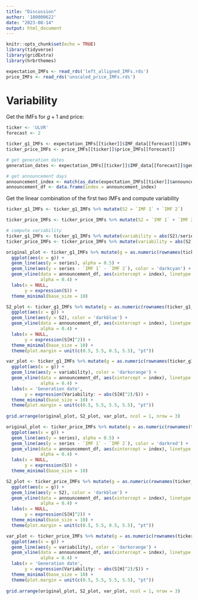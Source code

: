 ---
title: "Discussion"
author: '180000622'
date: "2023-08-14"
output: html_document
---

```{r setup, include=FALSE}
knitr::opts_chunk$set(echo = TRUE)
library(tidyverse)
library(gridExtra)
library(hrbrthemes)
```
```{r}
expectation_IMFs <- read_rds('left_alligned_IMFs.rds')
price_IMFs <- read_rds('unscaled_price_IMFs.rds')
```
# Variability
Get the IMFs for $g+1$ and price:
```{r}
ticker <- 'ULVR'
forecast <- 2

ticker_g1_IMFs <- expectation_IMFs[[ticker]]$IMF_data[[forecast]]$IMFs[[1]]
ticker_price_IMFs <- price_IMFs[[ticker]]$price_IMFs[[forecast]]
```

```{r}
# get generation dates
generation_dates <- expectation_IMFs[[ticker]]$IMF_data[[forecast]]$generation_dates %>% as_date()

# get announcement days
announcement_index <- match(as_date(expectation_IMFs[[ticker]]$announcements), generation_dates) %>% na.omit() 
announcement_df <- data.frame(index = announcement_index)
```

Get the linear combination of the first two IMFs and compute variability
```{r}
ticker_g1_IMFs <- ticker_g1_IMFs %>% mutate(S2 = `IMF 1` + `IMF 2`)

ticker_price_IMFs <- ticker_price_IMFs %>% mutate(S2 = `IMF 1` + `IMF 2`)

# compute variability
ticker_g1_IMFs <- ticker_g1_IMFs %>% mutate(variability = abs(S2)/series)
ticker_price_IMFs <- ticker_price_IMFs %>% mutate(variability = abs(S2)/series)
```

```{r}
original_plot <- ticker_g1_IMFs %>% mutate(g = as.numeric(rownames(ticker_g1_IMFs))) %>%
  ggplot(aes(x = g)) + 
  geom_line(aes(y = series), alpha = 0.5) +
  geom_line(aes(y = series - `IMF 1` - `IMF 2`), color = 'darkcyan') +
  geom_vline(data = announcement_df, aes(xintercept = index), linetype = 'dashed',
             alpha = 0.4) +
  labs(x = NULL,
       y = expression(S)) +
  theme_minimal(base_size = 10) 

S2_plot <- ticker_g1_IMFs %>% mutate(g = as.numeric(rownames(ticker_g1_IMFs))) %>%
  ggplot(aes(x = g)) + 
  geom_line(aes(y = S2), color = 'darkblue') +
  geom_vline(data = announcement_df, aes(xintercept = index), linetype = 'dashed',
             alpha = 0.4) +
  labs(x = NULL,
       y = expression(S[H]^2)) +
  theme_minimal(base_size = 10) +
  theme(plot.margin = unit(c(0.5, 5.5, 0.5, 5.5), "pt"))

var_plot <- ticker_g1_IMFs %>% mutate(g = as.numeric(rownames(ticker_g1_IMFs))) %>%
  ggplot(aes(x = g)) + 
  geom_line(aes(y = variability), color = 'darkorange') +
  geom_vline(data = announcement_df, aes(xintercept = index), linetype = 'dashed',
             alpha = 0.4) +
  labs(x = 'Generation date',
       y = expression(Variability: ~ abs(S[H]^2)/S)) +
  theme_minimal(base_size = 10) +
  theme(plot.margin = unit(c(0.5, 5.5, 5.5, 5.5), "pt"))
  
grid.arrange(original_plot, S2_plot, var_plot, ncol = 1, nrow = 3)
```

```{r}
original_plot <- ticker_price_IMFs %>% mutate(g = as.numeric(rownames(ticker_g1_IMFs))+1) %>%
  ggplot(aes(x = g)) + 
  geom_line(aes(y = series), alpha = 0.5) +
  geom_line(aes(y = series - `IMF 1` - `IMF 2`), color = 'darkred') +
  geom_vline(data = announcement_df, aes(xintercept = index), linetype = 'dashed',
             alpha = 0.4) +
  labs(x = NULL,
       y = expression(S)) +
  theme_minimal(base_size = 10) 

S2_plot <- ticker_price_IMFs %>% mutate(g = as.numeric(rownames(ticker_g1_IMFs))+1) %>%
  ggplot(aes(x = g)) + 
  geom_line(aes(y = S2), color = 'darkblue') +
  geom_vline(data = announcement_df, aes(xintercept = index), linetype = 'dashed',
             alpha = 0.4) +
  labs(x = NULL,
       y = expression(S[H]^2)) +
  theme_minimal(base_size = 10) +
  theme(plot.margin = unit(c(0.5, 5.5, 0.5, 5.5), "pt"))

var_plot <- ticker_price_IMFs %>% mutate(g = as.numeric(rownames(ticker_g1_IMFs))+1) %>%
  ggplot(aes(x = g)) + 
  geom_line(aes(y = variability), color = 'darkorange') +
  geom_vline(data = announcement_df, aes(xintercept = index), linetype = 'dashed',
             alpha = 0.4) +
  labs(x = 'Generation date',
       y = expression(Variability: ~ abs(S[H]^2)/S)) +
  theme_minimal(base_size = 10) +
  theme(plot.margin = unit(c(0.5, 5.5, 5.5, 5.5), "pt"))
  
grid.arrange(original_plot, S2_plot, var_plot, ncol = 1, nrow = 3)
```